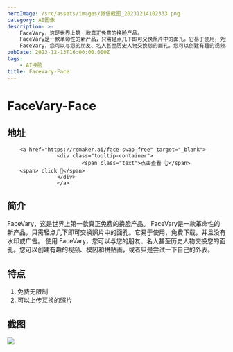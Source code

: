 ```yaml
---
heroImage: /src/assets/images/微信截图_20231214102333.png
category: AI图像
description: >-
    FaceVary，这是世界上第一款真正免费的换脸产品。
    FaceVary是一款革命性的新产品，只需轻点几下即可交换照片中的面孔。它易于使用，免费下载，并且没有水印或广告。 使用
    FaceVary，您可以与您的朋友、名人甚至历史人物交换您的面孔。您可以创建有趣的视频、模因和拼贴画，或者只是尝试一下自己的外表。
pubDate: 2023-12-13T16:00:00.000Z
tags:
    - AI换脸
title: FaceVary-Face
---
```


# FaceVary-Face

## 地址

        <a href="https://remaker.ai/face-swap-free" target="_blank">
                    <div class="tooltip-container">
                            <span class="text">点击查看 👆</span>
        <span> click 👋</span>
                    </div>
                    </a>
## 简介

FaceVary，这是世界上第一款真正免费的换脸产品。
FaceVary是一款革命性的新产品，只需轻点几下即可交换照片中的面孔。它易于使用，免费下载，并且没有水印或广告。
使用 FaceVary，您可以与您的朋友、名人甚至历史人物交换您的面孔。您可以创建有趣的视频、模因和拼贴画，或者只是尝试一下自己的外表。

## 特点

1. 免费无限制
2. 可以上传互换的照片

## 截图

![](/src/assets/images/微信截图_20231214102333.png)
